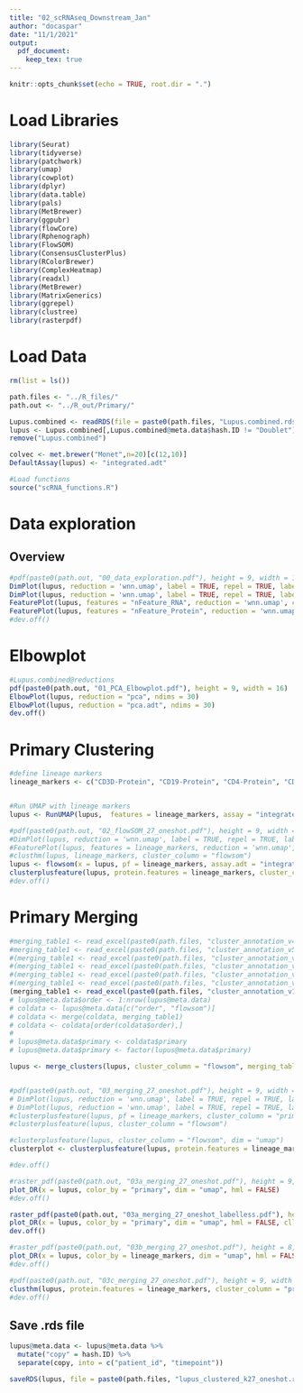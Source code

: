 ```yaml
---
title: "02_scRNAseq_Downstream_Jan"
author: "docaspar"
date: "11/1/2021"
output: 
  pdf_document:
    keep_tex: true
---
```


```r
knitr::opts_chunk$set(echo = TRUE, root.dir = ".")
```

# Load Libraries
```r
library(Seurat)
library(tidyverse)
library(patchwork)
library(umap)
library(cowplot)
library(dplyr)
library(data.table)
library(pals)
library(MetBrewer)
library(ggpubr)
library(flowCore)
library(Rphenograph)
library(FlowSOM)
library(ConsensusClusterPlus)
library(RColorBrewer)
library(ComplexHeatmap)
library(readxl)
library(MetBrewer)
library(MatrixGenerics)
library(ggrepel)
library(clustree)
library(rasterpdf)
```

# Load Data
```r
rm(list = ls())

path.files <- "../R_files/"
path.out <- "../R_out/Primary/"

Lupus.combined <- readRDS(file = paste0(path.files, "Lupus.combined.rds"))
lupus <- Lupus.combined[,Lupus.combined@meta.data$hash.ID != "Doublet"]
remove("Lupus.combined")

colvec <- met.brewer("Monet",n=20)[c(12,10)]
DefaultAssay(lupus) <- "integrated.adt"

#Load functions
source("scRNA_functions.R")
```


# Data exploration
## Overview
```r
#pdf(paste0(path.out, "00_data_exploration.pdf"), height = 9, width = 16)
DimPlot(lupus, reduction = 'wnn.umap', label = TRUE, repel = TRUE, label.size = 5)
DimPlot(lupus, reduction = 'wnn.umap', label = TRUE, repel = TRUE, label.size = 2.5, group.by = "predicted.celltype.l2")
FeaturePlot(lupus, features = "nFeature_RNA", reduction = 'wnn.umap', cols = c("lightgrey","darkblue"))
FeaturePlot(lupus, features = "nFeature_Protein", reduction = 'wnn.umap', cols = c("lightgrey","darkblue"))
#dev.off()
```

# Elbowplot
```r
#Lupus.combined@reductions
pdf(paste0(path.out, "01_PCA_Elbowplot.pdf"), height = 9, width = 16)
ElbowPlot(lupus, reduction = "pca", ndims = 30)
ElbowPlot(lupus, reduction = "pca.adt", ndims = 30)
dev.off()
```

# Primary Clustering
```r
#define lineage markers
lineage_markers <- c("CD3D-Protein", "CD19-Protein", "CD4-Protein", "CD8A-Protein", "CD14-Protein", "FCGR3A-Protein", "NCAM1-Protein", "HLA-DRA-Protein", "IL2RA-Protein", "ITGAX-Protein", "ITGAM-Protein", "IL3RA-Protein", "IL7R-Protein", "CD27-Protein", "IGHD-Protein", "PTPRC-Protein", "CCR7-Protein", "human-TCR-alpha/beta-Protein", "THBD-Protein", "C5AR1-Protein", "FCER1A-Protein") #, "CR2-Protein", "CD163-Protein"


#Run UMAP with lineage markers
lupus <- RunUMAP(lupus,  features = lineage_markers, assay = "integrated.adt", reduction.name = "umap", reduction.key = "UMAP_")

#pdf(paste0(path.out, "02_flowSOM_27_oneshot.pdf"), height = 9, width = 16)
#DimPlot(lupus, reduction = 'wnn.umap', label = TRUE, repel = TRUE, label.size = 5, group.by = "flowsom", cols = brewer.paired(n = maxK))
#FeaturePlot(lupus, features = lineage_markers, reduction = 'wnn.umap', cols = viridis(200))
#clusthm(lupus, lineage_markers, cluster_column = "flowsom")
lupus <- flowsom(x = lupus, pf = lineage_markers, assay.adt = "integrated.adt", maxK = 27)
clusterplusfeature(lupus, protein.features = lineage_markers, cluster_column = "flowsom", dim = "umap")
#dev.off()

```

# Primary Merging
```r
#merging_table1 <- read_excel(paste0(path.files, "cluster_annotation_v4.xlsx"))
#merging_table1 <- read_excel(paste0(path.files, "cluster_annotation_v5.xlsx"), range = "A1:B36")
#(merging_table1 <- read_excel(paste0(path.files, "cluster_annotation_v7.xlsx")))
#(merging_table1 <- read_excel(paste0(path.files, "cluster_annotation_v8.xlsx")))
#(merging_table1 <- read_excel(paste0(path.files, "cluster_annotation_v9.xlsx")))
#(merging_table1 <- read_excel(paste0(path.files, "cluster_annotation_v10.xlsx")))
(merging_table1 <- read_excel(paste0(path.files, "cluster_annotation_v11.xlsx")))
# lupus@meta.data$order <- 1:nrow(lupus@meta.data)
# coldata <- lupus@meta.data[c("order", "flowsom")]
# coldata <- merge(coldata, merging_table1)
# coldata <- coldata[order(coldata$order),]
# 
# lupus@meta.data$primary <- coldata$primary
# lupus@meta.data$primary <- factor(lupus@meta.data$primary)

lupus <- merge_clusters(lupus, cluster_column = "flowsom", merging_table = merging_table1, merging_name = "primary")


#pdf(paste0(path.out, "03_merging_27_oneshot.pdf"), height = 9, width = 16, onefile = TRUE)
# DimPlot(lupus, reduction = 'wnn.umap', label = TRUE, repel = TRUE, label.size = 5, group.by = "primary", cols = brewer.paired(n = unique(merging_table1$primary) %>% length()))
# DimPlot(lupus, reduction = 'wnn.umap', label = TRUE, repel = TRUE, label.size = 5, group.by = "flowsom", cols = brewer.paired(n = maxK))
#clusterplusfeature(lupus, pf = lineage_markers, cluster_column = "primary")
#clusterplusfeature(lupus, cluster_column = "flowsom")

#clusterplusfeature(lupus, cluster_column = "flowsom", dim = "umap")
clusterplot <- clusterplusfeature(lupus, protein.features = lineage_markers, cluster_column = "primary", dim = "umap", hml = FALSE, ncol = 6)

#dev.off()

#raster_pdf(paste0(path.out, "03a_merging_27_oneshot.pdf"), height = 9, width = 11, res = 200)
plot_DR(x = lupus, color_by = "primary", dim = "umap", hml = FALSE)
#dev.off()

raster_pdf(paste0(path.out, "03a_merging_27_oneshot_labelless.pdf"), height = 9, width = 11, res = 200)
plot_DR(x = lupus, color_by = "primary", dim = "umap", hml = FALSE, cll = FALSE)
dev.off()

#raster_pdf(paste0(path.out, "03b_merging_27_oneshot.pdf"), height = 8, width = 12, res = 200)
plot_DR(x = lupus, color_by = lineage_markers, dim = "umap", hml = FALSE)
#dev.off()

#pdf(paste0(path.out, "03c_merging_27_oneshot.pdf"), height = 9, width = 11)
clusthm(lupus, protein.features = lineage_markers, cluster_column = "primary") %>% print()
#dev.off()
```

## Save .rds file
```r
lupus@meta.data <- lupus@meta.data %>% 
  mutate("copy" = hash.ID) %>%
  separate(copy, into = c("patient_id", "timepoint"))

saveRDS(lupus, file = paste0(path.files, "lupus_clustered_k27_oneshot.rds"))
```













